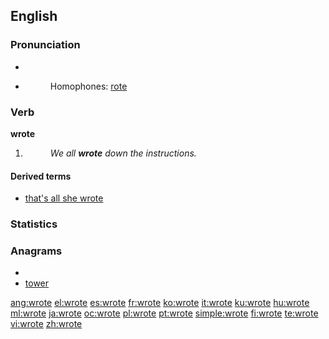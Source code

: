 ==English==

===Pronunciation===
* {{IPA|/ɻɔʊt/}}
* {{audio|en-us-wrote.ogg|Audio (US)}}
*: Homophones: [[rote]]
*: {{rhymes|əʊt}}

===Verb===
'''wrote'''

# {{simple past of|[[write]]}}
#: ''We all '''wrote''' down the instructions.''

====Derived terms====
* [[that's all she wrote]]

===Statistics===
{{rank|faith|gentleman|persons|609|wrote|chief|company|sweet}}

===Anagrams===
* {{alphagram|eortw}}
* [[tower#English|tower]]

[[ang:wrote]]
[[el:wrote]]
[[es:wrote]]
[[fr:wrote]]
[[ko:wrote]]
[[it:wrote]]
[[ku:wrote]]
[[hu:wrote]]
[[ml:wrote]]
[[ja:wrote]]
[[oc:wrote]]
[[pl:wrote]]
[[pt:wrote]]
[[simple:wrote]]
[[fi:wrote]]
[[te:wrote]]
[[vi:wrote]]
[[zh:wrote]]